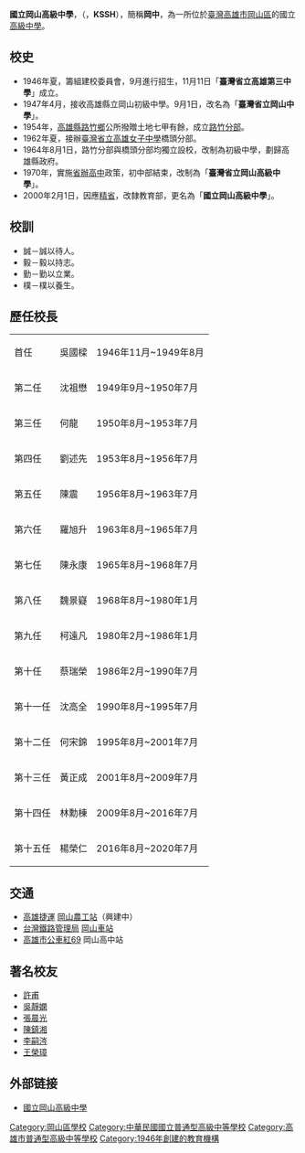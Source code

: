 {{Infobox_School
| name = 國立岡山高級中學
| other_name = National Kangshan Senior High School
| image = 
| type = 國立高中
| affiliation = [[File:ROC_Ministry_of_Education_Seal.svg|20px]][[中華民國教育部|教育部]]
| established = 1946年
| founder = 
| college = 
| district = {{ROCTW}}[[高雄市|高雄市]][[岡山區|岡山區]]
| president = 
| principal = 張國津
| dean = 
| director = 
| staff = 
| faculty = 
| grades = 三年學制
| gender = 
| students = 
| classes = 
| class = 
| area = 
| motto = 誠、毅、勤、樸
| slogan = 
| mascot = 
| tree = 
| colors = 
| magazine = 
| sc = 
| cs = 
| house = 
| athletics = 
| conference = 
| number = 07-621-2033
| fax = 
| address = 820 高雄市岡山區壽天里公園路52號
| website = http://www.kssh.khc.edu.tw/
| coordinates = {{Coord|22.797535|120.290375|display=inline,title}}
| pushpin_map = Taiwan Kaohsiung
| logo = 國立岡山高級中學校徽.png
}}

'''國立岡山高級中學'''，（{{Lang-en|National Kangshan Senior High School}}，'''KSSH'''），簡稱'''岡中'''，為一所位於[[臺灣|臺灣]][[高雄市|高雄市]][[岡山區|岡山區]]的國立[[高級中學|高級中學]]。

==校史==
*1946年夏，籌組建校委員會，9月進行招生，11月11日「'''臺灣省立高雄第三中學'''」成立。 
*1947年4月，接收高雄縣立岡山初級中學。9月1日，改名為「'''臺灣省立岡山中學'''」。
*1954年，[[高雄縣|高雄縣]][[路竹鄉|路竹鄉]]公所撥贈土地七甲有餘，成立[[高雄市立路竹高級中學|路竹分部]]。
*1962年夏，接辦[[高雄市立高雄女子高級中學|臺灣省立高雄女子中學]]橋頭分部。 
*1964年8月1日，路竹分部與橋頭分部均獨立設校，改制為初級中學，劃歸高雄縣政府。 
*1970年，實施[[省辦高中|省辦高中]]政策，初中部結束，改制為「'''臺灣省立岡山高級中學'''」。 
*2000年2月1日，因應[[精省|精省]]，改隸教育部，更名為「'''國立岡山高級中學'''」。

==校訓==
*誠－誠以待人。
*毅－毅以持志。
*勤－勤以立業。
*樸－樸以養生。

== 歷任校長 ==
{| class="wikitable"
|首任
|吳國樑
|1946年11月~1949年8月
|-
|第二任
|沈祖懋
|1949年9月~1950年7月
|-
|第三任
|何龍
|1950年8月~1953年7月
|-
|第四任
|劉述先
|1953年8月~1956年7月
|-
|第五任
|陳震
|1956年8月~1963年7月
|-
|第六任
|羅旭升
|1963年8月~1965年7月
|-
|第七任
|陳永康
|1965年8月~1968年7月
|-
|第八任
|魏景嶷
|1968年8月~1980年1月
|-
|第九任
|柯遠凡
|1980年2月~1986年1月
|-
|第十任
|蔡瑞榮
|1986年2月~1990年7月
|-
|第十一任
|沈高全
|1990年8月~1995年7月
|-
|第十二任
|何宋錦
|1995年8月~2001年7月
|-
|第十三任
|黃正成
|2001年8月~2009年7月
|-
|第十四任 
|林勳棟
|2009年8月~2016年7月
|-
|第十五任
|楊榮仁
|2016年8月~2020年7月
|}

==交通==
*[[高雄捷運|高雄捷運]] [[岡山農工站|岡山農工站]]（興建中）
*[[台灣鐵路管理局|台灣鐵路管理局]] [[岡山車站_(台灣)|岡山車站]]
*[[高雄市公車|高雄市公車]][[高雄市公車紅69路|紅69]] 岡山高中站

==著名校友==
* [[許甫|許甫]]
* [[吳靜嫻|吳靜嫻]]
* [[張晨光|張晨光]]
* [[陳鎮湘|陳鎮湘]]
* [[李嗣涔|李嗣涔]]
* [[王榮璋|王榮璋]]

==外部链接==
*[https://web.archive.org/web/20050803013739/http://www.kssh.khc.edu.tw/ 國立岡山高級中學]

{{高雄市高級中等學校列表}}

[[Category:岡山區學校|Category:岡山區學校]]
[[Category:中華民國國立普通型高級中等學校|Category:中華民國國立普通型高級中等學校]]
[[Category:高雄市普通型高級中等學校|Category:高雄市普通型高級中等學校]]
[[Category:1946年創建的教育機構|Category:1946年創建的教育機構]]